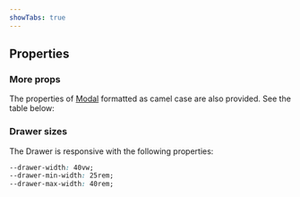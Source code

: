 ```yaml
---
showTabs: true
---
```



## Properties

<DrawerPropTable />

### More props

The properties of [Modal](/uilib/components/modal) formatted as camel case are also provided.
See the table below:

<ModalPropTable />

### Drawer sizes

The Drawer is responsive with the following properties:

```css
--drawer-width: 40vw;
--drawer-min-width: 25rem;
--drawer-max-width: 40rem;
```
